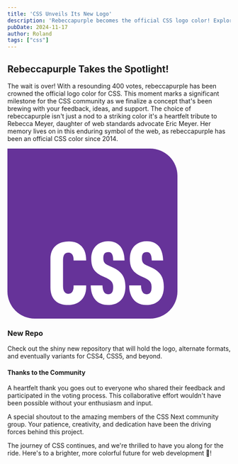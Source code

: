 ```yaml
---
title: 'CSS Unveils Its New Logo'
description: 'Rebeccapurple becomes the official CSS logo color! Explore the new repo for formats and future variants, including CSS4, CSS5, and beyond. 💜'
pubDate: 2024-11-17
author: Roland
tags: ["css"]
---
```



## Rebeccapurple Takes the Spotlight!
The wait is over! With a resounding 400 votes, rebeccapurple has been crowned the official logo color for CSS. This moment marks a significant milestone for the CSS community as we finalize a concept that's been brewing with your feedback, ideas, and support. The choice of rebeccapurple isn't just a nod to a striking color it's a heartfelt tribute to Rebecca Meyer, daughter of web standards advocate Eric Meyer. Her memory lives on in this enduring symbol of the web, as rebeccapurple has been an official CSS color since 2014.

<svg xmlns="http://www.w3.org/2000/svg" width="clamp(15rem, 40vw, 30rem)" height="clamp(15rem, 40vw, 30rem)" viewBox="0 0 1000 1000" role="img" aria-labelledby="css-logo-title css-logo-description">
  <title id="css-logo-title">CSS Logo</title>
  <desc id="css-logo-description">A purple square with rounded corners and the letters CSS inside in white</desc>
  <path fill="#639" d="M0 0H840A160 160 0 0 1 1000 160V840A160 160 0 0 1 840 1000H160A160 160 0 0 1 0 840V0Z"/>
  <path fill="#fff" d="M253 817V649c0-67 43-103 108-103 64-1 104 41 102 112h-74c2-27-10-47-30-46-25 0-32 17-32 49v146c0 31 10 46 32 47 23 0 32-23 30-49h74c4 73-42 116-107 115-63 0-103-35-103-103Zm237-12h69c1 32 11 52 33 52s30-13 30-43c0-25-11-39-38-52l-26-12c-46-22-65-49-65-103 0-60 38-102 100-102s95 43 96 113h-67c0-29-6-49-28-49-20 0-30 10-30 35s9 35 33 45l24 11c51 24 73 55 73 113 0 69-39 107-103 107s-100-44-101-115Zm226 0h70c0 32 11 52 32 52s30-13 30-43c0-25-10-39-38-52l-26-12c-46-22-64-49-64-103 0-60 37-102 100-102s94 43 96 113h-67c-1-29-7-49-29-49-20 0-29 10-29 35s8 35 32 45l25 11c50 24 72 55 72 113 0 69-39 107-103 107s-100-44-101-115Z"/>
</svg>

### New Repo
Check out the <Link as='a' href="https://github.com/CSS-Next/logo.css" target="blank">shiny new repository</Link> that will hold the logo, alternate formats, and eventually <Link as='a' href='https://github.com/CSS-Next/logo.css/issues/11' target="blank">variants for CSS4, CSS5, and beyond</Link>.

#### Thanks to the Community
A heartfelt thank you goes out to everyone who shared their feedback and participated in the voting process. This collaborative effort wouldn't have been possible without your enthusiasm and input.

A special shoutout to the <Link as='a' href="https://github.com/orgs/CSS-Next/people" target="blank">amazing members</Link> of the CSS Next community group. Your patience, creativity, and dedication have been the driving forces behind this project.

The journey of CSS continues, and we're thrilled to have you along for the ride. Here's to a brighter, more colorful future for web development 💜!